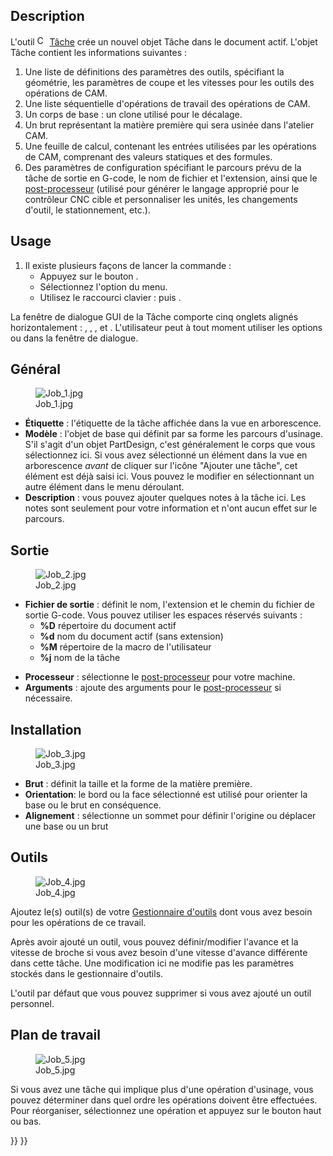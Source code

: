 <languages/>

{{Docnav/fr
|
|[[CAM_Post/fr|Post-traitement]]
|[[CAM_Workbench/fr|Atelier CAM]]
|IconL=
|IconR=CAM_Post.svg
|IconC=Workbench_CAM.svg
}}

{{GuiCommand/fr
|Name=CAM Job
|Name/fr=CAM Tâche
|MenuLocation=CAM → Tâche
|Workbenches=[[CAM_Workbench/fr|CAM]]
|Shortcut={{KEY|P}} {{KEY|J}}
|SeeAlso=[[CAM_Post/fr|CAM Post-traitement]], [[CAM_Postprocessor_Customization/fr|CAM Personnaliser le post-processeur]]
}}

==Description==

L'outil [[Image:CAM_Job.svg|16px]] [[CAM_Job/fr|Tâche]] crée un nouvel objet Tâche dans le document actif. L'objet Tâche contient les informations suivantes :
# Une liste de définitions des paramètres des outils, spécifiant la géométrie, les paramètres de coupe et les vitesses pour les outils des opérations de CAM.
# Une liste séquentielle d'opérations de travail des opérations de CAM.
# Un corps de base : un clone utilisé pour le décalage.
# Un brut représentant la matière première qui sera usinée dans l'atelier CAM.
# Une feuille de calcul, contenant les entrées utilisées par les opérations de CAM, comprenant des valeurs statiques et des formules.
# Des paramètres de configuration spécifiant le parcours prévu de la tâche de sortie en G-code, le nom de fichier et l'extension, ainsi que le [[CAM_Post/fr|post-processeur]] (utilisé pour générer le langage approprié pour le contrôleur CNC cible et personnaliser les unités, les changements d'outil, le stationnement, etc.).

==Usage==

# Il existe plusieurs façons de lancer la commande :
#* Appuyez sur le bouton {{Button|[[Image:CAM_Job.svg|16px]] [[CAM_Job/fr|Tâche]]}}.
#* Sélectionnez l'option {{MenuCommand|CAM → [[Image:CAM_Job.svg|16px]] Tâche}} du menu.
#* Utilisez le raccourci clavier : {{KEY|P}} puis {{KEY|J}}.

La fenêtre de dialogue GUI de la Tâche comporte cinq onglets alignés horizontalement : {{MenuCommand|Général}}, {{MenuCommand|Sortie}}, {{MenuCommand|Installation}}, {{MenuCommand|Outils}} et {{MenuCommand|Plan de travail}}. L'utilisateur peut à tout moment utiliser les options {{Button|OK}} ou {{Button|Annuler}} dans la fenêtre de dialogue.

<span id="General"></span>
==Général==

[[File:Job_1.jpg]]

* '''Étiquette''' : l'étiquette de la tâche affichée dans la vue en arborescence.
* '''Modèle''' : l'objet de base qui définit par sa forme les parcours d'usinage. S'il s'agit d'un objet PartDesign, c'est généralement le corps que vous sélectionnez ici. Si vous avez sélectionné un élément dans la vue en arborescence ''avant'' de cliquer sur l'icône "Ajouter une tâche", cet élément est déjà saisi ici. Vous pouvez le modifier en sélectionnant un autre élément dans le menu déroulant.
* '''Description''' : vous pouvez ajouter quelques notes à la tâche ici. Les notes sont seulement pour votre information et n'ont aucun effet sur le parcours.

<span id="Output"></span>
== Sortie ==

[[File:Job_2.jpg]]

* '''Fichier de sortie''' : définit le nom, l'extension et le chemin du fichier de sortie G-code. Vous pouvez utiliser les espaces réservés suivants :
** '''%D''' répertoire du document actif
** '''%d''' nom du document actif (sans extension)
** '''%M''' répertoire de la macro de l'utilisateur
** '''%j''' nom de la tâche

* '''Processeur''' : sélectionne le [[CAM_Post/fr|post-processeur]] pour votre machine.
* '''Arguments''' : ajoute des arguments pour le [[CAM_Post/fr|post-processeur]] si nécessaire.

<span id="Setup"></span>
== Installation ==

[[File:Job_3.jpg]]

* '''Brut''' : définit la taille et la forme de la matière première.
* '''Orientation''': le bord ou la face sélectionné est utilisé pour orienter la base ou le brut en conséquence.
* '''Alignement''' : sélectionne un sommet pour définir l'origine ou déplacer une base ou un brut

<span id="Tools"></span>
==Outils==

[[File:Job_4.jpg]]

Ajoutez le(s) outil(s) de votre [[CAM_ToolLibraryEdit/fr|Gestionnaire d'outils]] dont vous avez besoin pour les opérations de ce travail.

Après avoir ajouté un outil, vous pouvez définir/modifier l'avance et la vitesse de broche si vous avez besoin d'une vitesse d'avance différente dans cette tâche. Une modification ici ne modifie pas les paramètres stockés dans le gestionnaire d'outils. 

L'outil par défaut que vous pouvez supprimer si vous avez ajouté un outil personnel.

<span id="Workplan"></span>
==Plan de travail==

[[File:Job_5.jpg]]

Si vous avez une tâche qui implique plus d'une opération d'usinage, vous pouvez déterminer dans quel ordre les opérations doivent être effectuées. Pour réorganiser, sélectionnez une opération et appuyez sur le bouton haut ou bas.


{{Docnav/fr
|
|[[CAM_Post/fr|Post-traitement]]
|[[CAM_Workbench/fr|Atelier CAM]]
|IconL=
|IconR=CAM_Post.svg
|IconC=Workbench_CAM.svg
}}

{{CAM_Tools_navi{{#translation:}}}}
{{Userdocnavi{{#translation:}}}}